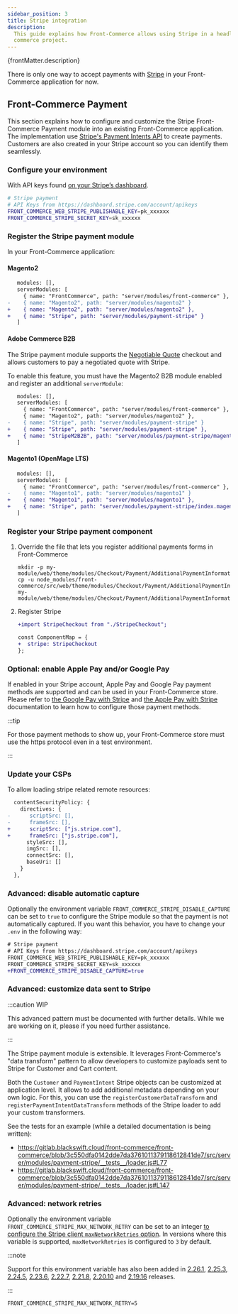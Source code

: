 ```yaml
---
sidebar_position: 3
title: Stripe integration
description:
  This guide explains how Front-Commerce allows using Stripe in a headless
  commerce project.
---
```



<p>{frontMatter.description}</p>

There is only one way to accept payments with [Stripe](https://stripe.com/) in
your Front-Commerce application for now.

## Front-Commerce Payment

This section explains how to configure and customize the Stripe Front-Commerce
Payment module into an existing Front-Commerce application. The implementation
use
[Stripe's Payment Intents API](https://stripe.com/docs/payments/payment-intents)
to create payments. Customers are also created in your Stripe account so you can
identify them seamlessly.

### Configure your environment

With API keys found
[on your Stripe’s dashboard](https://dashboard.stripe.com/account/apikeys).

```bash title=".env"
# Stripe payment
# API Keys from https://dashboard.stripe.com/account/apikeys
FRONT_COMMERCE_WEB_STRIPE_PUBLISHABLE_KEY=pk_xxxxxx
FRONT_COMMERCE_STRIPE_SECRET_KEY=sk_xxxxxx
```

### Register the Stripe payment module

In your Front-Commerce application:

#### Magento2

```diff title=".front-commerce.js"
   modules: [],
   serverModules: [
     { name: "FrontCommerce", path: "server/modules/front-commerce" },
-    { name: "Magento2", path: "server/modules/magento2" }
+    { name: "Magento2", path: "server/modules/magento2" },
+    { name: "Stripe", path: "server/modules/payment-stripe" }
   ]
```

#### Adobe Commerce B2B

<SinceVersion tag="2.25" />

The Stripe payment module supports the [Negotiable Quote](/docs/2.x/magento2/b2b#negotiable-quotes) checkout and allows customers to pay a negotiated quote with Stripe.

To enable this feature, you must have the Magento2 B2B module enabled and register an additional `serverModule`:


```diff title=".front-commerce.js"
   modules: [],
   serverModules: [
     { name: "FrontCommerce", path: "server/modules/front-commerce" },
     { name: "Magento2", path: "server/modules/magento2" },
-    { name: "Stripe", path: "server/modules/payment-stripe" }
+    { name: "Stripe", path: "server/modules/payment-stripe" },
+    { name: "StripeM2B2B", path: "server/modules/payment-stripe/magento2-b2b" },
   ]
```


#### Magento1 (OpenMage LTS)

```diff title=".front-commerce.js"
   modules: [],
   serverModules: [
     { name: "FrontCommerce", path: "server/modules/front-commerce" },
-    { name: "Magento1", path: "server/modules/magento1" }
+    { name: "Magento1", path: "server/modules/magento1" },
+    { name: "Stripe", path: "server/modules/payment-stripe/index.magento1.js" }
   ]
```

### Register your Stripe payment component

1. Override the file that lets you register additional payments forms in
   Front-Commerce

   ```shell
   mkdir -p my-module/web/theme/modules/Checkout/Payment/AdditionalPaymentInformation/
   cp -u node_modules/front-commerce/src/web/theme/modules/Checkout/Payment/AdditionalPaymentInformation/getAdditionalDataComponent.js my-module/web/theme/modules/Checkout/Payment/AdditionalPaymentInformation/getAdditionalDataComponent.js
   ```

2. Register Stripe

   ```diff title='my-module/web/theme/modules/Checkout/Payment/AdditionalPaymentInformation/getAdditionalDataComponent.js'
   +import StripeCheckout from "./StripeCheckout";

   const ComponentMap = {
   +  stripe: StripeCheckout
   };
   ```

### Optional: enable Apple Pay and/or Google Pay

<SinceVersion tag="2.24" />

If enabled in your Stripe account, Apple Pay and Google Pay payment methods are
supported and can be used in your Front-Commerce store. Please refer to [the
Google Pay with Stripe](https://stripe.com/docs/google-pay) and [the Apple Pay
with Stripe](https://stripe.com/docs/apple-pay) documentation to learn how to
configure those payment methods.

:::tip

For those payment methods to show up, your Front-Commerce store must use the
https protocol even in a test environment.

:::

### Update your CSPs

To allow loading stripe related remote resources:

```diff title='my-module/config/website.js'
  contentSecurityPolicy: {
    directives: {
-      scriptSrc: [],
-      frameSrc: [],
+      scriptSrc: ["js.stripe.com"],
+      frameSrc: ["js.stripe.com"],
      styleSrc: [],
      imgSrc: [],
      connectSrc: [],
      baseUri: []
    }
  },
```

### Advanced: disable automatic capture

<SinceVersion tag="2.19" />

Optionally the environment variable `FRONT_COMMERCE_STRIPE_DISABLE_CAPTURE` can
be set to `true` to configure the Stripe module so that the payment is not
automatically captured. If you want this behavior, you have to change your
`.env` in the following way:

```diff title=".env"
# Stripe payment
# API Keys from https://dashboard.stripe.com/account/apikeys
FRONT_COMMERCE_WEB_STRIPE_PUBLISHABLE_KEY=pk_xxxxxx
FRONT_COMMERCE_STRIPE_SECRET_KEY=sk_xxxxxx
+FRONT_COMMERCE_STRIPE_DISABLE_CAPTURE=true
```

### Advanced: customize data sent to Stripe

:::caution WIP

<span>
  This advanced pattern must be documented with further details. While we are
  working on it, please <ContactLink /> if you need further assistance.
</span>

:::

The Stripe payment module is extensible. It leverages Front-Commerce's "data
transform" pattern to allow developers to customize payloads sent to Stripe for
Customer and Cart content.

Both the `Customer` and `PaymentIntent` Stripe objects can be customized at
application level. It allows to add additional metadata depending on your own
logic. For this, you can use the `registerCustomerDataTransform` and
`registerPaymentIntentDataTransform` methods of the Stripe loader to add your
custom transformers.

See the tests for an example (while a detailed documentation is being written):

- https://gitlab.blackswift.cloud/front-commerce/front-commerce/blob/3c550dfa0142dde7da3761011379118612841de7/src/server/modules/payment-stripe/__tests__/loader.js#L77
- https://gitlab.blackswift.cloud/front-commerce/front-commerce/blob/3c550dfa0142dde7da3761011379118612841de7/src/server/modules/payment-stripe/__tests__/loader.js#L147

### Advanced: network retries

<SinceVersion tag="2.27" />

Optionally the environment variable `FRONT_COMMERCE_STRIPE_MAX_NETWORK_RETRY`
can be set to an integer [to configure the Stripe client `maxNetworkRetries`
option](https://github.com/stripe/stripe-node#network-retries). In versions
where this variable is supported, `maxNetworkRetries` is configured to `3` by
default.

:::note

Support for this environment variable has also been added in
[2.26.1](https://gitlab.blackswift.cloud/front-commerce/front-commerce/-/releases/2.26.1),
[2.25.3](https://gitlab.blackswift.cloud/front-commerce/front-commerce/-/releases/2.25.3),
[2.24.5](https://gitlab.blackswift.cloud/front-commerce/front-commerce/-/releases/2.24.5),
[2.23.6](https://gitlab.blackswift.cloud/front-commerce/front-commerce/-/releases/2.23.6),
[2.22.7](https://gitlab.blackswift.cloud/front-commerce/front-commerce/-/releases/2.22.7),
[2.21.8](https://gitlab.blackswift.cloud/front-commerce/front-commerce/-/releases/2.21.8),
[2.20.10](https://gitlab.blackswift.cloud/front-commerce/front-commerce/-/releases/2.20.10)
and
[2.19.16](https://gitlab.blackswift.cloud/front-commerce/front-commerce/-/releases/2.19.16)
releases.

:::

```shell title=".env"
FRONT_COMMERCE_STRIPE_MAX_NETWORK_RETRY=5
```
